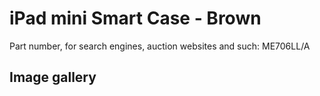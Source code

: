 
# iPad mini Smart Case - Brown

Part number, for search engines, auction websites and such: ME706LL/A

## Image gallery

<div style={{ width: '100%', maxWidth: '768px' }}>
<GalleryComponent
    images={[
      {
        original: "/everysource/ME706.webp",
        thumbnail: "/everypreview/ME706.webp",
      },
      {
        original: "/everysource/ME706_AV1_SILVER.webp",
        thumbnail: "/everypreview/ME706_AV1_SILVER.webp",
      },
      {
        original: "/everysource/ME706_AV1_SPACE_GRAY.webp",
        thumbnail: "/everypreview/ME706_AV1_SPACE_GRAY.webp",
      },
      {
        original: "/everysource/ME706_AV3.webp",
        thumbnail: "/everypreview/ME706_AV3.webp",
      },
      {
        original: "/everysource/ME706_AV4.webp",
        thumbnail: "/everypreview/ME706_AV4.webp",
      },
      {
        original: "/everysource/ME706_AV5.webp",
        thumbnail: "/everypreview/ME706_AV5.webp",
      },
      {
        original: "/everysource/ME706_AV6.webp",
        thumbnail: "/everypreview/ME706_AV6.webp",
      }
    ]}
  />
</div>